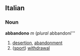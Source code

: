 ==Italian==
===Noun===
'''abbandono''' ''m'' (''plural'' abbandoni'''
# [[desertion]], [[abandonment]]
# ([[sport]]) [[withdrawal]]